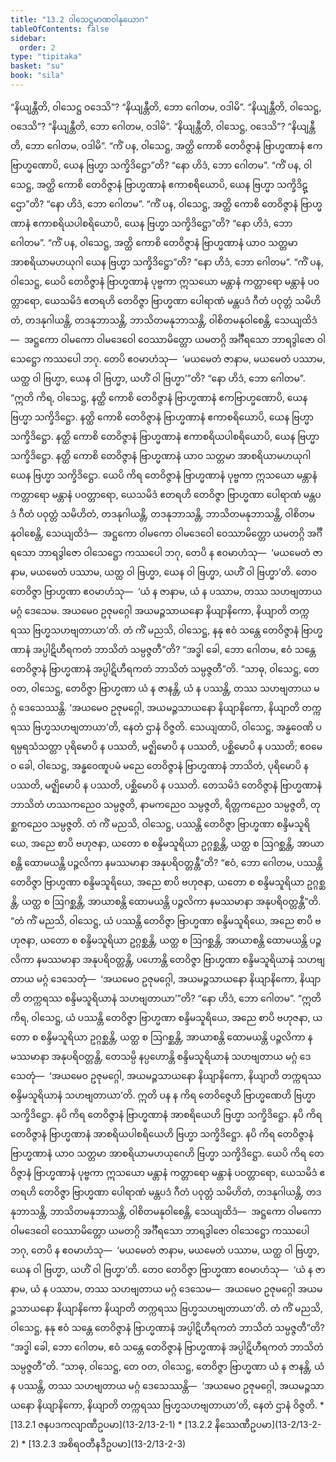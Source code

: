 ```yaml
---
title: "13.2 ဝါသေဋ္ဌမာဏဝါနုယောဂ"
tableOfContents: false
sidebar:
  order: 2
type: "tipitaka"
basket: "su"
book: "sila"
---
```



<DynamicBreadcrumb />

<Division number="525" book="sila" e="ch" v="6" p="224">

<Paragraph number="898" book="sila">
“နိယျန္တီတိ, ဝါသေဋ္ဌ ဝဒေသိ”? “နိယျန္တီတိ, ဘော ဂေါတမ, ဝဒါမိ”. “နိယျန္တီတိ, ဝါသေဋ္ဌ, ဝဒေသိ”? “နိယျန္တီတိ, ဘော ဂေါတမ, ဝဒါမိ”. “နိယျန္တီတိ, ဝါသေဋ္ဌ, ဝဒေသိ”? “နိယျန္တီတိ, ဘော ဂေါတမ, ဝဒါမိ”.


</Paragraph>

<Paragraph number="899" book="sila">
“ကိံ ပန, ဝါသေဋ္ဌ, အတ္ထိ ကောစိ တေဝိဇ္ဇာနံ ဗြာဟ္မဏာနံ ဧကဗြာဟ္မဏောပိ, ယေန ဗြဟ္မာ သက္ခိဒိဋ္ဌော”တိ? “နော ဟိဒံ, ဘော ဂေါတမ”.


</Paragraph>

<Paragraph number="900" book="sila">
“ကိံ ပန, ဝါသေဋ္ဌ, အတ္ထိ ကောစိ တေဝိဇ္ဇာနံ ဗြာဟ္မဏာနံ ဧကာစရိယောပိ, ယေန ဗြဟ္မာ သက္ခိဒိဋ္ဌော”တိ? “နော ဟိဒံ, ဘော ဂေါတမ”.


</Paragraph>

<Paragraph number="901" book="sila">
“ကိံ ပန, ဝါသေဋ္ဌ, အတ္ထိ ကောစိ တေဝိဇ္ဇာနံ ဗြာဟ္မဏာနံ ဧကာစရိယပါစရိယောပိ, ယေန ဗြဟ္မာ သက္ခိဒိဋ္ဌော”တိ? “နော ဟိဒံ, ဘော ဂေါတမ”.


</Paragraph>

<Paragraph number="902" book="sila">
“ကိံ ပန, ဝါသေဋ္ဌ, အတ္ထိ ကောစိ တေဝိဇ္ဇာနံ ဗြာဟ္မဏာနံ ယာဝ သတ္တမာ အာစရိယာမဟယုဂါ ယေန ဗြဟ္မာ သက္ခိဒိဋ္ဌော”တိ? “နော ဟိဒံ, ဘော ဂေါတမ”.


</Paragraph>

</Division>
<Division number="526" book="sila" e="ch" v="6" p="224">

<Paragraph number="903" book="sila">
“ကိံ ပန, ဝါသေဋ္ဌ, ယေပိ တေဝိဇ္ဇာနံ ဗြာဟ္မဏာနံ ပုဗ္ဗကာ ဣသယော မန္တာနံ ကတ္တာရော မန္တာနံ ပဝတ္တာရော, ယေသမိဒံ ဧတရဟိ တေဝိဇ္ဇာ ဗြာဟ္မဏာ ပေါရာဏံ မန္တပဒံ ဂီတံ ပဝုတ္တံ သမိဟိတံ, တဒနုဂါယန္တိ, တဒနုဘာသန္တိ, ဘာသိတမနုဘာသန္တိ, ဝါစိတမနုဝါစေန္တိ, သေယျထိဒံ—  အဋ္ဌကော ဝါမကော ဝါမဒေဝေါ ဝေဿာမိတ္တော ယမတဂ္ဂိ အင်္ဂီရသော ဘာရဒွါဇော ဝါသေဋ္ဌော ကဿပေါ ဘဂု. တေပိ ဧဝမာဟံသု—  ‘မယမေတံ ဇာနာမ, မယမေတံ ပဿာမ, ယတ္ထ ဝါ ဗြဟ္မာ, ယေန ဝါ ဗြဟ္မာ, ယဟိံ ဝါ ဗြဟ္မာ’”တိ? “နော ဟိဒံ, ဘော ဂေါတမ”.


</Paragraph>

</Division>
<Division number="527" book="sila" e="ch" v="6" p="225">

<Paragraph number="904" book="sila">
“ဣတိ ကိရ, ဝါသေဋ္ဌ, နတ္ထိ ကောစိ တေဝိဇ္ဇာနံ ဗြာဟ္မဏာနံ ဧကဗြာဟ္မဏောပိ, ယေန ဗြဟ္မာ သက္ခိဒိဋ္ဌော. နတ္ထိ ကောစိ တေဝိဇ္ဇာနံ ဗြာဟ္မဏာနံ ဧကာစရိယောပိ, ယေန ဗြဟ္မာ သက္ခိဒိဋ္ဌော. နတ္ထိ ကောစိ တေဝိဇ္ဇာနံ ဗြာဟ္မဏာနံ ဧကာစရိယပါစရိယောပိ, ယေန ဗြဟ္မာ သက္ခိဒိဋ္ဌော. နတ္ထိ ကောစိ တေဝိဇ္ဇာနံ ဗြာဟ္မဏာနံ ယာဝ သတ္တမာ အာစရိယာမဟယုဂါ ယေန ဗြဟ္မာ သက္ခိဒိဋ္ဌော. ယေပိ ကိရ တေဝိဇ္ဇာနံ ဗြာဟ္မဏာနံ ပုဗ္ဗကာ ဣသယော မန္တာနံ ကတ္တာရော မန္တာနံ ပဝတ္တာရော, ယေသမိဒံ ဧတရဟိ တေဝိဇ္ဇာ ဗြာဟ္မဏာ ပေါရာဏံ မန္တပဒံ ဂီတံ ပဝုတ္တံ သမိဟိတံ, တဒနုဂါယန္တိ, တဒနုဘာသန္တိ, ဘာသိတမနုဘာသန္တိ, ဝါစိတမနုဝါစေန္တိ, သေယျထိဒံ—  အဋ္ဌကော ဝါမကော ဝါမဒေဝေါ ဝေဿာမိတ္တော ယမတဂ္ဂိ အင်္ဂီရသော ဘာရဒွါဇော ဝါသေဋ္ဌော ကဿပေါ ဘဂု, တေပိ န ဧဝမာဟံသု—  ‘မယမေတံ ဇာနာမ, မယမေတံ ပဿာမ, ယတ္ထ ဝါ ဗြဟ္မာ, ယေန ဝါ ဗြဟ္မာ, ယဟိံ ဝါ ဗြဟ္မာ’တိ. တေဝ တေဝိဇ္ဇာ ဗြာဟ္မဏာ ဧဝမာဟံသု—  ‘ယံ န ဇာနာမ, ယံ န ပဿာမ, တဿ သဟဗျတာယ မဂ္ဂံ ဒေသေမ. အယမေဝ ဥဇုမဂ္ဂေါ အယမဉ္ဇသာယနော နိယျာနိကော, နိယျာတိ တက္ကရဿ ဗြဟ္မသဟဗျတာယာ’တိ.


</Paragraph>

</Division>
<Division number="528" book="sila" e="ch" v="6" p="225">

<Paragraph number="905" book="sila">
တံ ကိံ မညသိ, ဝါသေဋ္ဌ, နနု ဧဝံ သန္တေ တေဝိဇ္ဇာနံ ဗြာဟ္မဏာနံ အပ္ပါဋိဟီရကတံ ဘာသိတံ သမ္ပဇ္ဇတီ”တိ? “အဒ္ဓါ ခေါ, ဘော ဂေါတမ, ဧဝံ သန္တေ တေဝိဇ္ဇာနံ ဗြာဟ္မဏာနံ အပ္ပါဋိဟီရကတံ ဘာသိတံ သမ္ပဇ္ဇတီ”တိ.


</Paragraph>

<Paragraph number="906" book="sila">
“သာဓု, ဝါသေဋ္ဌ, တေ ဝတ, ဝါသေဋ္ဌ, တေဝိဇ္ဇာ ဗြာဟ္မဏာ ယံ န ဇာနန္တိ, ယံ န ပဿန္တိ, တဿ သဟဗျတာယ မဂ္ဂံ ဒေသေဿန္တိ. ‘အယမေဝ ဥဇုမဂ္ဂေါ, အယမဉ္ဇသာယနော နိယျာနိကော, နိယျာတိ တက္ကရဿ ဗြဟ္မသဟဗျတာယာ’တိ, နေတံ ဌာနံ ဝိဇ္ဇတိ.


</Paragraph>

</Division>
<Division number="529" book="sila" e="ch" v="6" p="225">

<Paragraph number="907" book="sila">
သေယျထာပိ, ဝါသေဋ္ဌ, အန္ဓဝေဏိ ပရမ္ပရသံသတ္တာ ပုရိမောပိ န ပဿတိ, မဇ္ဈိမောပိ န ပဿတိ, ပစ္ဆိမောပိ န ပဿတိ; ဧဝမေဝ ခေါ, ဝါသေဋ္ဌ, အန္ဓဝေဏူပမံ မညေ တေဝိဇ္ဇာနံ ဗြာဟ္မဏာနံ ဘာသိတံ, ပုရိမောပိ န ပဿတိ, မဇ္ဈိမောပိ န ပဿတိ, ပစ္ဆိမောပိ န ပဿတိ. တေသမိဒံ တေဝိဇ္ဇာနံ ဗြာဟ္မဏာနံ ဘာသိတံ ဟဿကညေဝ သမ္ပဇ္ဇတိ, နာမကညေဝ သမ္ပဇ္ဇတိ, ရိတ္တကညေဝ သမ္ပဇ္ဇတိ, တုစ္ဆကညေဝ သမ္ပဇ္ဇတိ.


</Paragraph>

</Division>
<Division number="530" book="sila" e="ch" v="6" p="226">

<Paragraph number="908" book="sila">
တံ ကိံ မညသိ, ဝါသေဋ္ဌ, ပဿန္တိ တေဝိဇ္ဇာ ဗြာဟ္မဏာ စန္ဒိမသူရိယေ, အညေ စာပိ ဗဟုဇနာ, ယတော စ စန္ဒိမသူရိယာ ဥဂ္ဂစ္ဆန္တိ, ယတ္ထ စ ဩဂစ္ဆန္တိ, အာယာစန္တိ ထောမယန္တိ ပဉ္ဇလိကာ နမဿမာနာ အနုပရိဝတ္တန္တီ”တိ?


</Paragraph>

<Paragraph number="909" book="sila">
“ဧဝံ, ဘော ဂေါတမ, ပဿန္တိ တေဝိဇ္ဇာ ဗြာဟ္မဏာ စန္ဒိမသူရိယေ, အညေ စာပိ ဗဟုဇနာ, ယတော စ စန္ဒိမသူရိယာ ဥဂ္ဂစ္ဆန္တိ, ယတ္ထ စ ဩဂစ္ဆန္တိ, အာယာစန္တိ ထောမယန္တိ ပဉ္ဇလိကာ နမဿမာနာ အနုပရိဝတ္တန္တီ”တိ.


</Paragraph>

</Division>
<Division number="531" book="sila" e="ch" v="6" p="226">

<Paragraph number="910" book="sila">
“တံ ကိံ မညသိ, ဝါသေဋ္ဌ, ယံ ပဿန္တိ တေဝိဇ္ဇာ ဗြာဟ္မဏာ စန္ဒိမသူရိယေ, အညေ စာပိ ဗဟုဇနာ, ယတော စ စန္ဒိမသူရိယာ ဥဂ္ဂစ္ဆန္တိ, ယတ္ထ စ ဩဂစ္ဆန္တိ, အာယာစန္တိ ထောမယန္တိ ပဉ္ဇလိကာ နမဿမာနာ အနုပရိဝတ္တန္တိ, ပဟောန္တိ တေဝိဇ္ဇာ ဗြာဟ္မဏာ စန္ဒိမသူရိယာနံ သဟဗျတာယ မဂ္ဂံ ဒေသေတုံ—  ‘အယမေဝ ဥဇုမဂ္ဂေါ, အယမဉ္ဇသာယနော နိယျာနိကော, နိယျာတိ တက္ကရဿ စန္ဒိမသူရိယာနံ သဟဗျတာယာ’”တိ? “နော ဟိဒံ, ဘော ဂေါတမ”.


</Paragraph>

<Paragraph number="911" book="sila">
“ဣတိ ကိရ, ဝါသေဋ္ဌ, ယံ ပဿန္တိ တေဝိဇ္ဇာ ဗြာဟ္မဏာ စန္ဒိမသူရိယေ, အညေ စာပိ ဗဟုဇနာ, ယတော စ စန္ဒိမသူရိယာ ဥဂ္ဂစ္ဆန္တိ, ယတ္ထ စ ဩဂစ္ဆန္တိ, အာယာစန္တိ ထောမယန္တိ ပဉ္ဇလိကာ နမဿမာနာ အနုပရိဝတ္တန္တိ, တေသမ္ပိ နပ္ပဟောန္တိ စန္ဒိမသူရိယာနံ သဟဗျတာယ မဂ္ဂံ ဒေသေတုံ—  ‘အယမေဝ ဥဇုမဂ္ဂေါ, အယမဉ္ဇသာယနော နိယျာနိကော, နိယျာတိ တက္ကရဿ စန္ဒိမသူရိယာနံ သဟဗျတာယာ’တိ.


</Paragraph>

</Division>
<Division number="532" book="sila" e="ch" v="6" p="226">

<Paragraph number="912" book="sila">
ဣတိ ပန န ကိရ တေဝိဇ္ဇေဟိ ဗြာဟ္မဏေဟိ ဗြဟ္မာ သက္ခိဒိဋ္ဌော. နပိ ကိရ တေဝိဇ္ဇာနံ ဗြာဟ္မဏာနံ အာစရိယေဟိ ဗြဟ္မာ သက္ခိဒိဋ္ဌော. နပိ ကိရ တေဝိဇ္ဇာနံ ဗြာဟ္မဏာနံ အာစရိယပါစရိယေဟိ ဗြဟ္မာ သက္ခိဒိဋ္ဌော. နပိ ကိရ တေဝိဇ္ဇာနံ ဗြာဟ္မဏာနံ ယာဝ သတ္တမာ အာစရိယာမဟယုဂေဟိ ဗြဟ္မာ သက္ခိဒိဋ္ဌော. ယေပိ ကိရ တေဝိဇ္ဇာနံ ဗြာဟ္မဏာနံ ပုဗ္ဗကာ ဣသယော မန္တာနံ ကတ္တာရော မန္တာနံ ပဝတ္တာရော, ယေသမိဒံ ဧတရဟိ တေဝိဇ္ဇာ ဗြာဟ္မဏာ ပေါရာဏံ မန္တပဒံ ဂီတံ ပဝုတ္တံ သမိဟိတံ, တဒနုဂါယန္တိ, တဒနုဘာသန္တိ, ဘာသိတမနုဘာသန္တိ, ဝါစိတမနုဝါစေန္တိ, သေယျထိဒံ—  အဋ္ဌကော ဝါမကော ဝါမဒေဝေါ ဝေဿာမိတ္တော ယမတဂ္ဂိ အင်္ဂီရသော ဘာရဒွါဇော ဝါသေဋ္ဌော ကဿပေါ ဘဂု, တေပိ န ဧဝမာဟံသု—  ‘မယမေတံ ဇာနာမ, မယမေတံ ပဿာမ, ယတ္ထ ဝါ ဗြဟ္မာ, ယေန ဝါ ဗြဟ္မာ, ယဟိံ ဝါ ဗြဟ္မာ’တိ. တေဝ တေဝိဇ္ဇာ ဗြာဟ္မဏာ ဧဝမာဟံသု—  ‘ယံ န ဇာနာမ, ယံ န ပဿာမ, တဿ သဟဗျတာယ မဂ္ဂံ ဒေသေမ—  အယမေဝ ဥဇုမဂ္ဂေါ အယမဉ္ဇသာယနော နိယျာနိကော နိယျာတိ တက္ကရဿ ဗြဟ္မသဟဗျတာယာ’တိ.


</Paragraph>

</Division>
<Division number="533" book="sila" e="ch" v="6" p="227">

<Paragraph number="913" book="sila">
တံ ကိံ မညသိ, ဝါသေဋ္ဌ, နနု ဧဝံ သန္တေ တေဝိဇ္ဇာနံ ဗြာဟ္မဏာနံ အပ္ပါဋိဟီရကတံ ဘာသိတံ သမ္ပဇ္ဇတီ”တိ? “အဒ္ဓါ ခေါ, ဘော ဂေါတမ, ဧဝံ သန္တေ တေဝိဇ္ဇာနံ ဗြာဟ္မဏာနံ အပ္ပါဋိဟီရကတံ ဘာသိတံ သမ္ပဇ္ဇတီ”တိ.


</Paragraph>

<Paragraph number="914" book="sila">
“သာဓု, ဝါသေဋ္ဌ, တေ ဝတ, ဝါသေဋ္ဌ, တေဝိဇ္ဇာ ဗြာဟ္မဏာ ယံ န ဇာနန္တိ, ယံ န ပဿန္တိ, တဿ သဟဗျတာယ မဂ္ဂံ ဒေသေဿန္တိ—  ‘အယမေဝ ဥဇုမဂ္ဂေါ, အယမဉ္ဇသာယနော နိယျာနိကော, နိယျာတိ တက္ကရဿ ဗြဟ္မသဟဗျတာယာ’တိ, နေတံ ဌာနံ ဝိဇ္ဇတိ.

</Paragraph>
</Division>

<TableOfContents book="sila" section="13.2">
* [13.2.1 ဇနပဒကလျာဏီဥပမာ](13-2/13-2-1)
* [13.2.2 နိဿေဏီဥပမာ](13-2/13-2-2)
* [13.2.3 အစိရဝတီနဒီဥပမာ](13-2/13-2-3)
</TableOfContents>